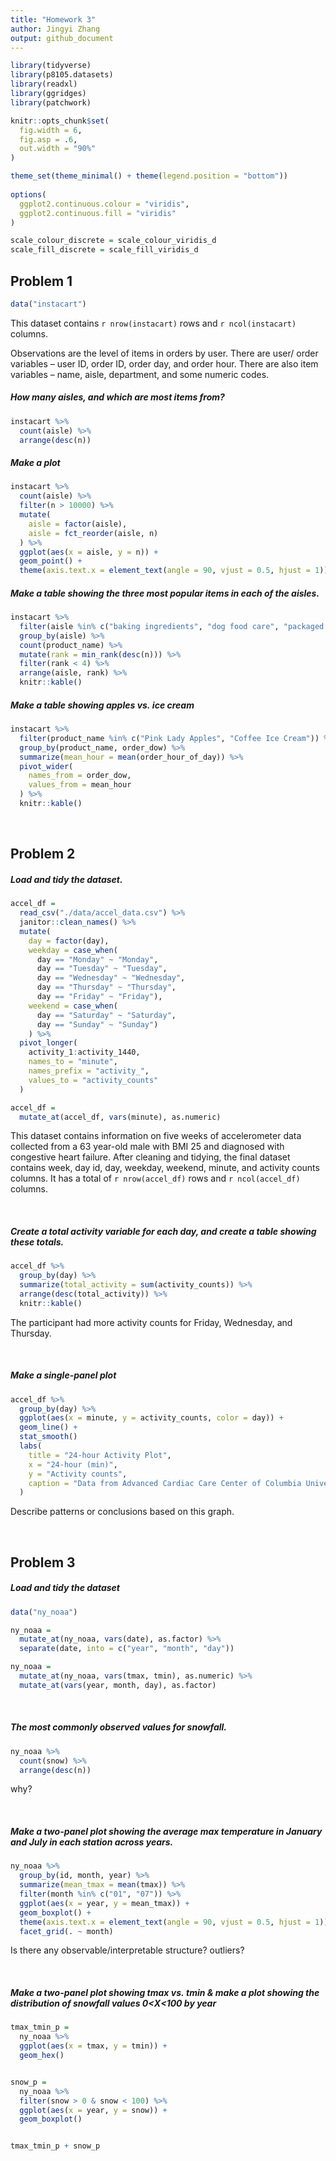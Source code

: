 ```yaml
---
title: "Homework 3"
author: Jingyi Zhang
output: github_document
---
```


```r
library(tidyverse)
library(p8105.datasets)
library(readxl)
library(ggridges)
library(patchwork)

knitr::opts_chunk$set(
  fig.width = 6,
  fig.asp = .6,
  out.width = "90%"
)

theme_set(theme_minimal() + theme(legend.position = "bottom"))
          
options(
  ggplot2.continuous.colour = "viridis",
  ggplot2.continuous.fill = "viridis"
)

scale_colour_discrete = scale_colour_viridis_d
scale_fill_discrete = scale_fill_viridis_d
```


## Problem 1

```r
data("instacart")
```

This dataset contains `r nrow(instacart)` rows and `r ncol(instacart)` columns. 

Observations are the level of items in orders by user. There are user/ order variables -- user ID, order ID, order day, and order hour. There are also item variables -- name, aisle, department, and some numeric codes.


##### How many aisles, and which are most items from?

```r
instacart %>%
  count(aisle) %>%
  arrange(desc(n))
```

##### Make a plot

```r
instacart %>%
  count(aisle) %>%
  filter(n > 10000) %>%
  mutate(
    aisle = factor(aisle),
    aisle = fct_reorder(aisle, n)
  ) %>%
  ggplot(aes(x = aisle, y = n)) +
  geom_point() +
  theme(axis.text.x = element_text(angle = 90, vjust = 0.5, hjust = 1))
```

##### Make a table showing the three most popular items in each of the aisles.

```r
instacart %>%
  filter(aisle %in% c("baking ingredients", "dog food care", "packaged vegetables fruits")) %>%
  group_by(aisle) %>%
  count(product_name) %>%
  mutate(rank = min_rank(desc(n))) %>%
  filter(rank < 4) %>%
  arrange(aisle, rank) %>%
  knitr::kable()
```

##### Make a table showing apples vs. ice cream

```r
instacart %>%
  filter(product_name %in% c("Pink Lady Apples", "Coffee Ice Cream")) %>%
  group_by(product_name, order_dow) %>%
  summarize(mean_hour = mean(order_hour_of_day)) %>%
  pivot_wider(
    names_from = order_dow,
    values_from = mean_hour
  ) %>%
  knitr::kable()
```

<br />

## Problem 2

##### Load and tidy the dataset.

```r
accel_df = 
  read_csv("./data/accel_data.csv") %>%
  janitor::clean_names() %>%
  mutate(
    day = factor(day),
    weekday = case_when(
      day == "Monday" ~ "Monday",
      day == "Tuesday" ~ "Tuesday",
      day == "Wednesday" ~ "Wednesday",
      day == "Thursday" ~ "Thursday",
      day == "Friday" ~ "Friday"),
    weekend = case_when(
      day == "Saturday" ~ "Saturday",
      day == "Sunday" ~ "Sunday")
    ) %>%
  pivot_longer(
    activity_1:activity_1440,
    names_to = "minute",
    names_prefix = "activity_",
    values_to = "activity_counts"
  )

accel_df = 
  mutate_at(accel_df, vars(minute), as.numeric)

```

This dataset contains information on five weeks of accelerometer data collected from a 63 year-old male with BMI 25 and diagnosed with congestive heart failure. After cleaning and tidying, the final dataset contains week, day id, day, weekday, weekend, minute, and activity counts columns. It has a total of `r nrow(accel_df)` rows and `r ncol(accel_df)` columns. 

<br />

##### Create a total activity variable for each day, and create a table showing these totals.


```r
accel_df %>%
  group_by(day) %>%
  summarize(total_activity = sum(activity_counts)) %>%
  arrange(desc(total_activity)) %>%
  knitr::kable()
```

The participant had more activity counts for Friday, Wednesday, and Thursday.

<br />

##### Make a single-panel plot 

```r
accel_df %>%
  group_by(day) %>%
  ggplot(aes(x = minute, y = activity_counts, color = day)) +
  geom_line() +
  stat_smooth()
  labs(
    title = "24-hour Activity Plot",
    x = "24-hour (min)",
    y = "Activity counts",
    caption = "Data from Advanced Cardiac Care Center of Columbia University Medical Center"
  )
```

Describe patterns or conclusions based on this graph.

<br />

## Problem 3

##### Load and tidy the dataset

```r
data("ny_noaa")

ny_noaa =
  mutate_at(ny_noaa, vars(date), as.factor) %>%
  separate(date, into = c("year", "month", "day"))

ny_noaa =
  mutate_at(ny_noaa, vars(tmax, tmin), as.numeric) %>%
  mutate_at(vars(year, month, day), as.factor)
```


<br />

##### The most commonly observed values for snowfall.

```r
ny_noaa %>%
  count(snow) %>%
  arrange(desc(n))
```

why?


<br />

##### Make a two-panel plot showing the average max temperature in January and July in each station across years.

```r
ny_noaa %>%
  group_by(id, month, year) %>%
  summarize(mean_tmax = mean(tmax)) %>%
  filter(month %in% c("01", "07")) %>%
  ggplot(aes(x = year, y = mean_tmax)) +
  geom_boxplot() +
  theme(axis.text.x = element_text(angle = 90, vjust = 0.5, hjust = 1)) +
  facet_grid(. ~ month)
```


Is there any observable/interpretable structure? outliers?

<br />

##### Make a two-panel plot showing tmax vs. tmin & make a plot showing the distribution of snowfall values 0<X<100 by year

```r
tmax_tmin_p =
  ny_noaa %>%
  ggplot(aes(x = tmax, y = tmin)) +
  geom_hex()


snow_p =
  ny_noaa %>%
  filter(snow > 0 & snow < 100) %>%
  ggplot(aes(x = year, y = snow)) +
  geom_boxplot()


tmax_tmin_p + snow_p
```




